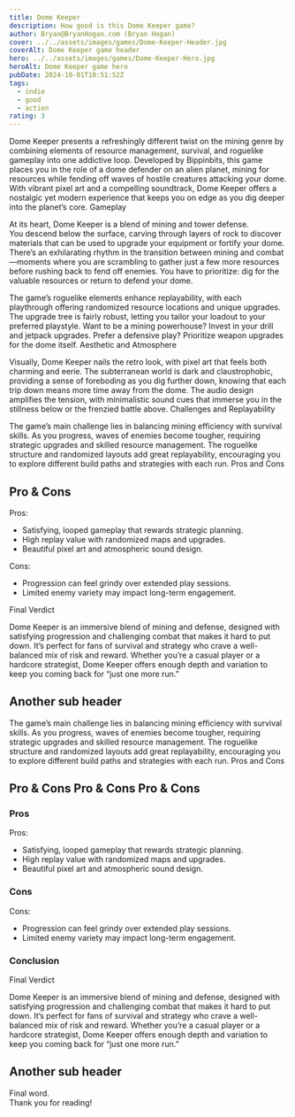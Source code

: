```yaml
---
title: Dome Keeper
description: How good is this Dome Keeper game? 
author: Bryan@BryanHogan.com (Bryan Hogan)
cover: ../../assets/images/games/Dome-Keeper-Header.jpg
coverAlt: Dome Keeper game header
hero: ../../assets/images/games/Dome-Keeper-Hero.jpg
heroAlt: Dome Keeper game hero
pubDate: 2024-10-01T10:51:52Z
tags:
  - indie
  - good
  - action
rating: 3
---
```


Dome Keeper presents a refreshingly different twist on the mining genre by combining elements of resource management, survival, and roguelike gameplay into one addictive loop. Developed by Bippinbits, this game places you in the role of a dome defender on an alien planet, mining for resources while fending off waves of hostile creatures attacking your dome.  
With vibrant pixel art and a compelling soundtrack, Dome Keeper offers a nostalgic yet modern experience that keeps you on edge as you dig deeper into the planet’s core.
Gameplay

At its heart, Dome Keeper is a blend of mining and tower defense.  
You descend below the surface, carving through layers of rock to discover materials that can be used to upgrade your equipment or fortify your dome. There’s an exhilarating rhythm in the transition between mining and combat—moments where you are scrambling to gather just a few more resources before rushing back to fend off enemies. You have to prioritize: dig for the valuable resources or return to defend your dome.

The game’s roguelike elements enhance replayability, with each playthrough offering randomized resource locations and unique upgrades. The upgrade tree is fairly robust, letting you tailor your loadout to your preferred playstyle. Want to be a mining powerhouse? Invest in your drill and jetpack upgrades. Prefer a defensive play? Prioritize weapon upgrades for the dome itself.
Aesthetic and Atmosphere

Visually, Dome Keeper nails the retro look, with pixel art that feels both charming and eerie. The subterranean world is dark and claustrophobic, providing a sense of foreboding as you dig further down, knowing that each trip down means more time away from the dome. The audio design amplifies the tension, with minimalistic sound cues that immerse you in the stillness below or the frenzied battle above.
Challenges and Replayability

The game’s main challenge lies in balancing mining efficiency with survival skills. As you progress, waves of enemies become tougher, requiring strategic upgrades and skilled resource management. The roguelike structure and randomized layouts add great replayability, encouraging you to explore different build paths and strategies with each run.
Pros and Cons

## Pro & Cons

Pros:
- Satisfying, looped gameplay that rewards strategic planning.
- High replay value with randomized maps and upgrades.
- Beautiful pixel art and atmospheric sound design.

Cons:
- Progression can feel grindy over extended play sessions.
- Limited enemy variety may impact long-term engagement.

Final Verdict

Dome Keeper is an immersive blend of mining and defense, designed with satisfying progression and challenging combat that makes it hard to put down. It’s perfect for fans of survival and strategy who crave a well-balanced mix of risk and reward. Whether you’re a casual player or a hardcore strategist, Dome Keeper offers enough depth and variation to keep you coming back for “just one more run.”

## Another sub header

The game’s main challenge lies in balancing mining efficiency with survival skills. As you progress, waves of enemies become tougher, requiring strategic upgrades and skilled resource management. The roguelike structure and randomized layouts add great replayability, encouraging you to explore different build paths and strategies with each run.
Pros and Cons

## Pro & Cons Pro & Cons Pro & Cons

### Pros

Pros:
- Satisfying, looped gameplay that rewards strategic planning.
- High replay value with randomized maps and upgrades.
- Beautiful pixel art and atmospheric sound design.

### Cons

Cons:
- Progression can feel grindy over extended play sessions.
- Limited enemy variety may impact long-term engagement.

### Conclusion
Final Verdict

Dome Keeper is an immersive blend of mining and defense, designed with satisfying progression and challenging combat that makes it hard to put down. It’s perfect for fans of survival and strategy who crave a well-balanced mix of risk and reward. Whether you’re a casual player or a hardcore strategist, Dome Keeper offers enough depth and variation to keep you coming back for “just one more run.”

## Another sub header

Final word.  
Thank you for reading!